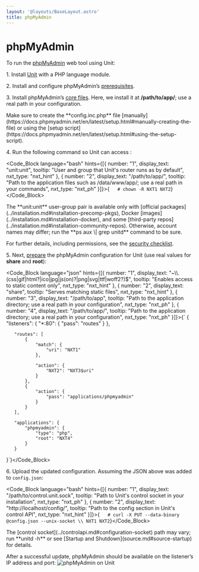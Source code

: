 ```yaml
---
layout: '@layouts/BaseLayout.astro'
title: phpMyAdmin
---
```

# phpMyAdmin

To run the [phpMyAdmin](https://www.phpmyadmin.net) web tool using Unit:

1\. Install [Unit](../installation.md#installation-precomp-pkgs) with a PHP language module.

2\. Install and configure phpMyAdmin’s [prerequisites](https://docs.phpmyadmin.net/en/latest/require.html).

3\. Install phpMyAdmin’s [core files](https://docs.phpmyadmin.net/en/latest/setup.html#quick-install-1).  Here, we install it at **/path/to/app/**; use a real path in your configuration.

<Note type="note">
Make sure to create the **config.inc.php** file [manually](https://docs.phpmyadmin.net/en/latest/setup.html#manually-creating-the-file) or using the [setup script](https://docs.phpmyadmin.net/en/latest/setup.html#using-the-setup-script).
</Note>

4\. Run the following command so Unit can access :

<Code_Block language="bash" hints={[{ number: "1", display_text: "unit:unit", tooltip: "User and group that Unit's router runs as by default", nxt_type: "nxt_hint" }, { number: "2", display_text: "/path/to/app/", tooltip: "Path to the application files such as /data/www/app/; use a real path in your commands", nxt_type: "nxt_ph" }]}>{`   # chown -R NXT1 NXT2`}</Code_Block>

<Note type="note">
The **unit:unit** user-group pair is available only with [official packages](../installation.md#installation-precomp-pkgs), Docker [images](../installation.md#installation-docker), and some [third-party repos](../installation.md#installation-community-repos). Otherwise, account names may differ; run the **ps aux \| grep unitd** command to be sure.
</Note>

For further details, including permissions, see the [security checklist](security.md#security-apps).

5\. Next, [prepare](../configuration.md#configuration-php) the phpMyAdmin configuration for Unit (use real values for **share** and **root**):

<Code_Block language="json" hints={[{ number: "1", display_text: "~\\\\.(css|gif|html?|ico|jpg|js(on)?|png|svg|ttf|woff2?)$", tooltip: "Enables access to static content only", nxt_type: "nxt_hint" }, { number: "2", display_text: "share", tooltip: "Serves matching static files", nxt_type: "nxt_hint" }, { number: "3", display_text: "/path/to/app", tooltip: "Path to the application directory; use a real path in your configuration", nxt_type: "nxt_ph" }, { number: "4", display_text: "/path/to/app/", tooltip: "Path to the application directory; use a real path in your configuration", nxt_type: "nxt_ph" }]}>{`   {
       "listeners": {
           "*:80": {
               "pass": "routes"
           }
       },

       "routes": [
           {
               "match": {
                   "uri": "NXT1"
               },

               "action": {
                   "NXT2": "NXT3$uri"
               }
           },
           {
               "action": {
                   "pass": "applications/phpmyadmin"
               }
           }
       ],

       "applications": {
           "phpmyadmin": {
               "type": "php",
               "root": "NXT4"
           }
       }
   }`}</Code_Block>

6\. Upload the updated configuration.  Assuming the JSON above was added to `config.json`:

<Code_Block language="bash" hints={[{ number: "1", display_text: "/path/to/control.unit.sock", tooltip: "Path to Unit's control socket in your installation", nxt_type: "nxt_ph" }, { number: "2", display_text: "http://localhost/config/", tooltip: "Path to the config section in Unit's control API", nxt_type: "nxt_hint" }]}>{`   # curl -X PUT --data-binary @config.json --unix-socket \\
          NXT1 NXT2`}</Code_Block>

<Note type="note">
The [control socket](../controlapi.md#configuration-socket) path may vary; run **unitd -h** or see [Startup and Shutdown](source.md#source-startup) for details.
</Note>

After a successful update, phpMyAdmin should be available on the listener’s IP address and port: ![phpMyAdmin on Unit](/phpmyadmin.png)